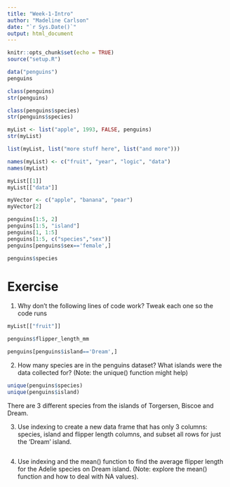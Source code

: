 ```yaml
---
title: "Week-1-Intro"
author: "Madeline Carlson"
date: "`r Sys.Date()`"
output: html_document
---
```


```r
knitr::opts_chunk$set(echo = TRUE)
source("setup.R")
```

```r
data("penguins")
penguins
```

```r
class(penguins)
str(penguins)

class(penguins$species)
str(penguins$species)
```

```r
myList <- list("apple", 1993, FALSE, penguins)
str(myList)

list(myList, list("more stuff here", list("and more")))

names(myList) <- c("fruit", "year", "logic", "data")
names(myList)
```

```r
myList[[1]]
myList[["data"]]

myVector <- c("apple", "banana", "pear")
myVector[2]

penguins[1:5, 2]
penguins[1:5, "island"]
penguins[1, 1:5]
penguins[1:5, c("species","sex")]
penguins[penguins$sex=='female',]

penguins$species
```

# Exercise

1.  Why don't the following lines of code work? Tweak each one so the code runs

```r
myList[["fruit"]]

penguins$flipper_length_mm

penguins[penguins$island=='Dream',]
```

2.    How many species are in the penguins dataset? What islands were the data collected for? (Note: the unique() function might help)

```r
unique(penguins$species)
unique(penguins$island)
```
There are 3 different species from the islands of Torgersen, Biscoe and Dream.

3.    Use indexing to create a new data frame that has only 3 columns: species, island and flipper length columns, and subset all rows for just the ‘Dream’ island.

```r

```


4.    Use indexing and the mean() function to find the average flipper length for the Adelie species on Dream island. (Note: explore the mean() function and how to deal with NA values).




